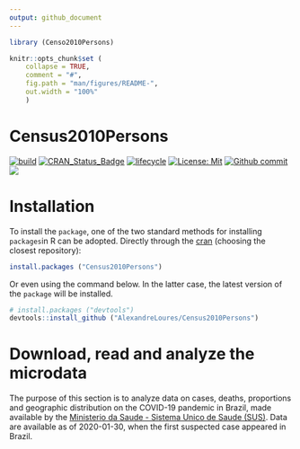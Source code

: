 ```yaml
---
output: github_document
---
```


<!-- README.md is generated from README.Rmd. Please edit that file -->

```r
library (Censo2010Persons)

knitr::opts_chunk$set (
	collapse = TRUE,
	comment = "#",
	fig.path = "man/figures/README-",
	out.width = "100%"
	)
```

# Census2010Persons

<!-- badges: start -->

[![build](https://github.com/AlexandreLoures/Census2010Persons/actions/workflows/main.yml/badge.svg)](https://github.com/AlexandreLoures/Census2010Persons/actions)
[![CRAN\_Status\_Badge](https://www.r-pkg.org/badges/version/Census2010Persons)](https://cran.r-project.org/package=Census2010Persons)
[![lifecycle](https://img.shields.io/badge/lifecycle-experimental-orange.svg)](https://lifecycle.r-lib.org/articles/stages.html)
[![License: Mit](https://img.shields.io/badge/License-MIT-blue.svg)](https://opensource.org/licenses/MIT)
[![Github commit](https://img.shields.io/github/last-commit/AlexandreLoures/Census2010Persons)](https://github.com/AlexandreLoures/Census2010Persons/commit/main)
[![](https://cranlogs.r-pkg.org/badges/grand-total/Census2010Persons?color=blue)](https://cran.r-project.org/package=Census2010Persons)
<!-- badges: end -->

# Installation

To install the `package`, one of the two standard methods for installing `packages`in R can be adopted. Directly through the [cran](https://cran.r-project.org/package=Census2010Persons) (choosing the closest repository):

``` r
install.packages ("Census2010Persons")
```

Or even using the command below. In the latter case, the latest version of the `package` will be installed.

``` r
# install.packages ("devtools")
devtools::install_github ("AlexandreLoures/Census2010Persons")
```

# Download, read and analyze the microdata

The purpose of this section is to analyze data on cases, deaths, proportions and geographic distribution on the COVID-19 pandemic in Brazil, made available by the [Ministerio da Saude - Sistema Unico de Saude (SUS)](https://www.gov.br/saude/pt-br). Data are available as of 2020-01-30, when the first suspected case appeared in Brazil.
